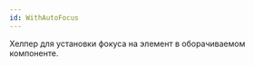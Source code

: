 ```yaml
---
id: WithAutoFocus
---
```



Хелпер для установки фокуса на элемент в оборачиваемом компоненте.

<Example 
    component={WithAutoFocusDefault}
    source={withAutoFocusDefaultSource}
/>